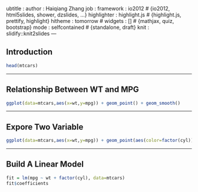 ubtitle    : 
author      : Haiqiang Zhang
job         : 
framework   : io2012        # {io2012, html5slides, shower, dzslides, ...}
highlighter : highlight.js  # {highlight.js, prettify, highlight}
hitheme     : tomorrow      # 
widgets     : []            # {mathjax, quiz, bootstrap}
mode        : selfcontained # {standalone, draft}
knit        : slidify::knit2slides
---

## Introduction
```r
head(mtcars)
```

--- 

## Relationship Between WT and MPG
```r
ggplot(data=mtcars,aes(x=wt,y=mpg)) + geom_point() + geom_smooth()
```

--- 

## Expore Two Variable
```r
ggplot(data=mtcars,aes(x=wt,y=mpg)) + geom_point(aes(color=factor(cyl))) + geom_smooth()
```

--- 

## Build A Linear Model
```r
fit = lm(mpg ~ wt + factor(cyl), data=mtcars)
fit$coefficients
```


